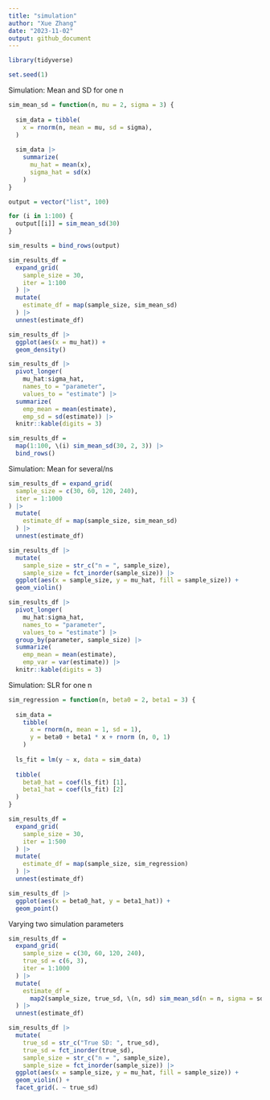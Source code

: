 ```yaml
---
title: "simulation"
author: "Xue Zhang"
date: "2023-11-02"
output: github_document
---
```


```r
library(tidyverse)

set.seed(1)
```

Simulation: Mean and SD for one n

```r
sim_mean_sd = function(n, mu = 2, sigma = 3) {
  
  sim_data = tibble(
    x = rnorm(n, mean = mu, sd = sigma),
  )
  
  sim_data |>
    summarize(
      mu_hat = mean(x),
      sigma_hat = sd(x)
    )
}
```

```r
output = vector("list", 100)

for (i in 1:100) {
  output[[i]] = sim_mean_sd(30)
}

sim_results = bind_rows(output)
```

```r
sim_results_df = 
  expand_grid(
    sample_size = 30,
    iter = 1:100
  ) |>
  mutate(
    estimate_df = map(sample_size, sim_mean_sd)
  ) |>
  unnest(estimate_df)
```

```r
sim_results_df |>
  ggplot(aes(x = mu_hat)) +
  geom_density()
```

```r
sim_results_df |>
  pivot_longer(
    mu_hat:sigma_hat,
    names_to = "parameter",
    values_to = "estimate") |>
  summarize(
    emp_mean = mean(estimate),
    emp_sd = sd(estimate)) |>
  knitr::kable(digits = 3)
```

```r
sim_results_df = 
  map(1:100, \(i) sim_mean_sd(30, 2, 3)) |>
  bind_rows()
```

Simulation: Mean for several/ns

```r
sim_results_df = expand_grid(
  sample_size = c(30, 60, 120, 240),
  iter = 1:1000
) |>
  mutate(
    estimate_df = map(sample_size, sim_mean_sd)
  ) |>
  unnest(estimate_df)
```

```r
sim_results_df |>
  mutate(
    sample_size = str_c("n = ", sample_size),
    sample_size = fct_inorder(sample_size)) |>
  ggplot(aes(x = sample_size, y = mu_hat, fill = sample_size)) +
  geom_violin()
```

```r
sim_results_df |>
  pivot_longer(
    mu_hat:sigma_hat,
    names_to = "parameter",
    values_to = "estimate") |>
  group_by(parameter, sample_size) |>
  summarize(
    emp_mean = mean(estimate),
    emp_var = var(estimate)) |>
  knitr::kable(digits = 3)
```

Simulation: SLR for one n

```r
sim_regression = function(n, beta0 = 2, beta1 = 3) {
  
  sim_data = 
    tibble(
      x = rnorm(n, mean = 1, sd = 1),
      y = beta0 + beta1 * x + rnorm (n, 0, 1)
    )
  
  ls_fit = lm(y ~ x, data = sim_data)
  
  tibble(
    beta0_hat = coef(ls_fit) [1],
    beta1_hat = coef(ls_fit) [2]
  )
}
```

```r
sim_results_df = 
  expand_grid(
    sample_size = 30,
    iter = 1:500
  ) |>
  mutate(
    estimate_df = map(sample_size, sim_regression)
  ) |>
  unnest(estimate_df)
```

```r
sim_results_df |>
  ggplot(aes(x = beta0_hat, y = beta1_hat)) +
  geom_point()
```

Varying two simulation parameters

```r
sim_results_df =
  expand_grid(
    sample_size = c(30, 60, 120, 240),
    true_sd = c(6, 3),
    iter = 1:1000
  ) |>
  mutate(
    estimate_df = 
      map2(sample_size, true_sd, \(n, sd) sim_mean_sd(n = n, sigma = sd))
  ) |>
  unnest(estimate_df)
```

```r
sim_results_df |>
  mutate(
    true_sd = str_c("True SD: ", true_sd),
    true_sd = fct_inorder(true_sd),
    sample_size = str_c("n = ", sample_size),
    sample_size = fct_inorder(sample_size)) |>
  ggplot(aes(x = sample_size, y = mu_hat, fill = sample_size)) + 
  geom_violin() +
  facet_grid(. ~ true_sd)
```
